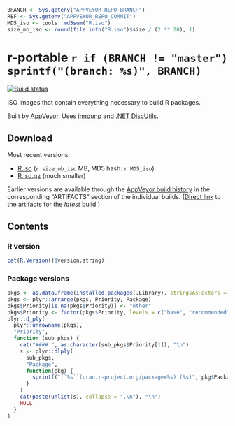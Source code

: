 ```r
BRANCH <- Sys.getenv("APPVEYOR_REPO_BRANCH")
REF <- Sys.getenv("APPVEYOR_REPO_COMMIT")
MD5_iso <- tools::md5sum("R.iso")
size_mb_iso <- round(file.info("R.iso")$size / (2 ** 20), 1)
```
r-portable `r if (BRANCH != "master") sprintf("(branch: %s)", BRANCH)`
==========
[![Build status](https://ci.appveyor.com/api/projects/status/w016xch3qm00msde/branch/`r BRANCH`)](https://ci.appveyor.com/project/krlmlr/r-portable/branch/`r BRANCH`)

ISO images that contain everything necessary to build R packages.

Built by [AppVeyor](http://www.appveyor.com/). Uses [innounp](http://innounp.sourceforge.net/) and [.NET DiscUtils](http://discutils.codeplex.com/).

## Download

Most recent versions:

- [R.iso](https://rportable.blob.core.windows.net/r-portable/`r BRANCH`/R.iso) (`r size_mb_iso` MB, MD5 hash: ``r MD5_iso``)
- [R.iso.gz](https://rportable.blob.core.windows.net/r-portable/`r BRANCH`/R.iso.gz) (much smaller)

Earlier versions are available through the [AppVeyor build history](https://ci.appveyor.com/project/krlmlr/r-portable/history) in the corresponding "ARTIFACTS" section of the individual builds.  ([Direct link](https://ci.appveyor.com/project/krlmlr/r-portable/build/artifacts) to the artifacts for the *latest* build.)

## Contents

### R version

```r
cat(R.Version()$version.string)
```

### Package versions

```r
pkgs <- as.data.frame(installed.packages(.Library), stringsAsFactors = FALSE)[c("Package", "Version", "Priority")]
pkgs <- plyr::arrange(pkgs, Priority, Package)
pkgs$Priority[is.na(pkgs$Priority)] <- "other"
pkgs$Priority <- factor(pkgs$Priority, levels = c("base", "recommended", "other"))
plyr::d_ply(
  plyr::unrowname(pkgs),
  "Priority",
  function (sub_pkgs) {
    cat("#### ", as.character(sub_pkgs$Priority[1]), "\n")
    s <- plyr::dlply(
      sub_pkgs,
      "Package",
      function(pkg) {
        sprintf("[`%s`](cran.r-project.org/package=%s) (%s)", pkg$Package, pkg$Package, pkg$Version)
      }
    )
    cat(paste(unlist(s), collapse = ",\n"), "\n")
    NULL
  }
)
```
